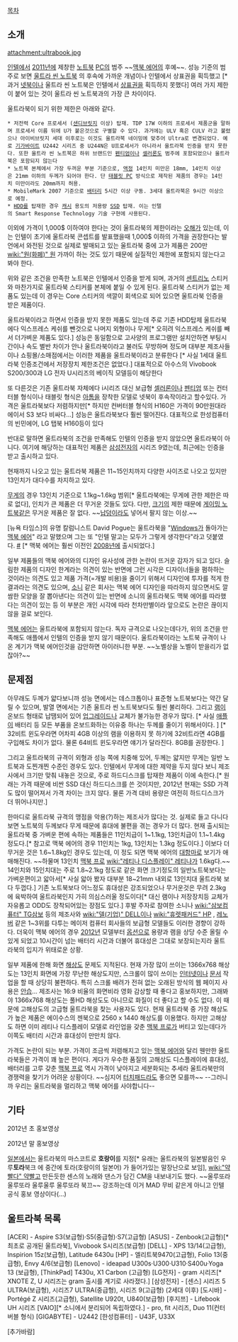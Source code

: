 [[목차]]

== 소개 ==

attachment:ultrabook.jpg

[[인텔]]에서 [[2011년]]에 제창한 [[노트북]] [[PC]]의 범주 ~~[[맥북 에어]]의 후예~~.
성능 기준의 범주로 보면 [[울트라 씬 노트북]] 의 후속에 가까운 개념이나 인텔에서 상표권을 획득했고 [* 과거 [[넷북]]이나 울트라 씬 노트북은 인텔에서 [[상표]]권을 획득하지 못했다] 여러 가지 제한이 붙어 있는 것이 울트라 씬 노트북과의 가장 큰 차이이다.

울트라북이 되기 위한 제한은 아래와 같다.

 * 저전력 Core 프로세서 ([[샌디브릿지]] 이상) 탑재. TDP 17W 이하의 프로세서 제품군을 말하며 프로세서 이름 뒤에 U가 붙은것으로 구별할 수 있다. 과거에는 ULV 혹은 CULV 라고 불렸으나 아이비브릿지 세대 이후로는 이것도 울트라북 네이밍에 맞추어 Ultra로 변경되었다. 예로 [[기가바이트]] U2442 시리즈 중 U244N은 U프로세서가 아니라서 울트라북 인증을 받지 못한다. 또한 울트라 씬 노트북은 하위 브랜드인 [[펜티엄]]이나 [[셀러론]]도 범주에 포함되었으나 울트라북은 포함되지 않는다
 * 노트북 본체에서 가장 두꺼운 부분 기준으로, [[액정]] 14인치 미만은 18mm, 14인치 이상은 21mm 이하의 두께가 되어야 한다. 단 [[태블릿 PC]] 방식으로 제작된 제품의 경우는 14인치 미만이라도 20mm까지 허용.
 * MobileMark 2007 기준으로 [[배터리]] 5시간 이상 구동. 3세대 울트라북은 9시간 이상으로 예정.
 * [[HDD]]를 탑재한 경우 [[캐시]] 용도의 저용량 [[SSD]] 탑재. 이는 인텔의 Smart Response Technology 기술 구현에 사용된다.

이외에 가격이 1,000$ 이하여야 한다는 것이 울트라북의 제한이라는 [[오해]]가 있는데, 이는 인텔이 초기에 울트라북 콘셉트를 발표했을때 1,000$ 이하의 가격을 권장한다는 발언에서 와전된 것으로 실제로 발매되고 있는 울트라북 중에 고가 제품은 200만 [[wiki:"원(화폐)" 원]] 가까이 하는 것도 있기 때문에 실질적인 제한에 포함되지 않는다고 봐야 한다. 

위와 같은 조건을 만족한 노트북은 인텔에서 인증을 받게 되며, 과거의 [[센트리노]] 스티커와 마찬가지로 울트라북 스티커를 본체에 붙일 수 있게 된다. 울트라북 스티커가 없는 제품도 있는데 이 경우는 Core 스티커의 색깔이 회색으로 되어 있으면 울트라북 인증을 받은 제품이다.

울트라북이라고 하면서 인증을 받지 못한 제품도 있는데 주로 기존 HDD탑제 울트라북에다 익스프레스 케쉬를 뺀것으로 나머지 외형이나 무게[* 오히려 익스프레스 케쉬를 빼서 더가벼운 제품도 있다.] 성능은 동일함으로 고사양의 프로그램만 설치안하면 부팅시간이나 속도 별반 차이가 안나 울트라북이라고 불러도 무방하며 정도며 대부분 제조사들이나 쇼핑몰/소매점에서는 이러한 제품을 울트라북이라고 분류한다 [* 사실 1세대 울트라북 인증조건에서 저장장치 제한조건은 없었다.] 대표적으로 아수스의 Vivobook S200/300과 LG 전자 U시리즈의 베이직 모델등이 해당한다 

또 다른것은 기존 울트라북 자체에다 i시리즈 대신 보급형 [[셀러론]]이나 [[펜티엄]] 또는 컨터터블 형식이나 태블릿 형식은 [[아톰]]을 장착한 모델로 넷북이 후속작이라고 할수있다. 가격은 울트라북보다 저렴하지만[* 하지만 컨버터블 형식의 H160은 가격이 90만원대라  에이서 S3 보다 비싸다...] 성능은 울트라북보다 훨씬 떨어진다. 대표적으로 한성컴퓨터의 빈민에어, LG 탭북 H160등이 있다

반대로 말하면 울트라북의 조건을 만족해도 인텔의 인증을 받지 않았으면 울트라북이 아니다. 여기에 해당하는 대표적인 제품은 [[삼성전자]]의 시리즈 9였는데, 최근에는 인증을 받고 출시하고 있다.

현재까지 나오고 있는 울트라북 제품은 11~15인치까지 다양한 사이즈로 나오고 있지만 13인치가 대다수를 차지하고 있다.

[[무게]]의 경우 13인치 기준으로 1.1kg~1.6kg 범위[* 울트라북에는 무게에 관한 제한은 따로 없다], 인치가 큰 제품은 더 무거운 것들도 있다. 다만, [[크기]]의 제한 때문에 [[게이밍 노트북]]같은 무거운 제품은 잘 없다. ~~[[납]]덩이라도 넣어서 팔지 않는 이상.~~

[뉴욕 타임스]의 유명 칼럼니스트 David Pogue는 울트라북을 "[[Windows]]가 돌아가는 [[맥북 에어]]" 라고 말했으며 그는 또 "인텔 말고는 모두가 그렇게 생각한다"라고 덧붙였다. [http://www.nytimes.com/2012/03/29/technology/personaltech/a-review-of-ultrabooks-sleek-sexy-and-oh-so-pc.html?pagewanted=all #] [* 맥북 에어는 훨씬 이전인 [[2008년]]에 출시되었다.]

일부 제품들의 맥북 에어와의 디자인 유사성에 관한 논란이 뜨거운 감자가 되고 있다. 슬림한 제품의 디자인 한계라는 의견이 있는 반면에 그런 시각은 디자이너들을 폄하하는 것이라는 의견도 있고 제품 가격(=개발 비용)을 줄이기 위해서 디자인에 투자를 적게 한 결과라는 의견도 있으며,  [[소니]] 같은 회사는 맥북 에어 디자인을 따라하지 않으면서도 깔쌈한 모양을 잘 뽑아낸다는 의견이 있는 반면에 소니의 울트라북도 맥북 에어를 따라했다는 의견이 있는 등 이 부분은 개인 시각에 따라 천차만별이라 앞으로도 논란은 끊이지 않을 걸로 보인다.

[[맥북 에어]]는 울트라북에 포함되지 않는다. 독자 규격으로 나오는데다가, 위의 조건을 만족해도 애플에서 인텔의 인증을 받지 않기 때문이다. 울트라북이라는 노트북 규격이 나온 계기가 맥북 에어인것을 감안하면 아이러니한 부분. ~~노벨상을 노벨이 받을리가 없잖아?~~

== 문제점 ==
아무래도 두께가 얇다보니까 성능 면에서는 데스크톱이나 표준형 노트북보다는 약간 달릴 수 있으며, 발열 면에서는 기존 울트라 씬 노트북보다도 훨씬 불리하다. 그리고 [[램]]이 온보드 형태로 납땜되어 있어 [[업그레이드]]나 교체가 불가능한 경우가 많다. [* 사실 [[애플]]이 배터리 등 모든 부품을 온보드화하는 이유중 하나는 두께를 줄이기 위해서이다. ] [* 32비트 윈도우라면 어차피 4GB 이상의 램을 이용하지 못 하기에 32비트라면 4GB를 구입해도 차이가 없다. 물론 64비트 윈도우라면 얘기가 달라진다. 8GB를 권장한다. ]

그리고 울트라북의 규격이 외형과 성능 쪽에 치중해 있어, 두께는 얇지만 무게는 일반 노트북과 도찐개찐 수준인 경우도 있다. 인텔에서 무게에 대한 제약을 두지 않다 보니 제조사에서 크기만 맞춰 내놓은 것으로, 주로 하드디스크를 탑재한 제품이 이에 속한다.[* 원래는 가격 때문에 비싼 SSD 대신 하드디스크를 쓴 것이지만, 2012년 현재는 SSD 가격도 많이 떨어져서 가격 차이는 크지 않다. 물론 가격 대비 용량은 여전히 하드디스크가 더 뛰어나지만.]

한마디로 울트라북 규격의 맹점을 악용(?)하는 제조사가 많다는 것. 실제로 들고 다니다 보면 노트북의 두께보다 무게 때문에 휴대에 불편을 겪는 경우가 더 많다. 현재 출시되는 울트라북 중 가벼운 편에 속하는 제품들은 11인치급이 1~1.1kg, 13인치급이 1.1~1.4kg 정도다.[* 참고로 맥북 에어의 경우 11인치는 1kg, 13인치는 1.3kg 정도이다.] 이보다 더 무거운 것은 1.6~1.8kg인 경우도 있는데, 이 정도 되면 맥북 에어의 [[대항마]]로 보기가 애매해진다. ~~하물며 13인치 [[맥북 프로]] [[wiki:"레티나 디스플레이" 레티나]]가 1.6kg다.~~ 14인치와 15인치대는 주로 1.8~2.1kg 정도로 같은 화면 크기정도의 일반노트북보다는 가벼운편이고 앏아서[* 사실 앏아 봤자 대부분 18~21mm 내외로 13인치대 울트라북 보다 두껍다.]  기존 노트북보다 어느정도 휴대성은 강조되었으나 무거운것은 무려 2.3kg에 육박하여 울트라북인지 가히 의심스러울 정도이다[* 대신 램이나 저장장치등 교체가 자유롭고 ODD도 장착되어있는 장점도 있다.] 후발 주자로 참여한 소니나 [[wiki:"삼보컴퓨터" TG삼보]] 등의 제조사와 [[wiki:"델(기업)" DELL]]이나 [[wiki:"휴렛패커드" HP]] , [[레노버]] 같은 1~3위를 다투는 메이저 컴퓨터 회사들의 보급형 모델들도 이러한 경향이 강하다.  더욱이 맥북 에어의 경우 [[2012년]] 모델부터 [[옵션]]으로 용량과 램을 상당 수준 올릴 수 있게 되었고 10시간이 넘는 배터리 시간과 더불어 휴대성은 그대로 보장되는지라 울트라북의 입지가 위태로운 상황. 

일부 제품에 한해 화면 [[해상도]] 문제도 지적된다. 현재 가장 많이 쓰이는 1366x768 해상도는 13인치 화면에 가장 무난한 해상도지만, 스크롤이 많이 쓰이는 [[인터넷]]이나 [[문서]] 작업을 할 때 상당히 불편하다. 특히 스크롤 배려가 전혀 없는 오래된 방식의 웹 페이지 사용은 [[안습]]... 제조사는 16:9 비율의 화면비라 영화 감상할 때 좋다고 홍보하지만, 그래봐야 1366x768 해상도는 풀HD 해상도도 아니므로 화질이 더 좋다고 할 수도 없다. 이 때문에 고해상도의 고급형 울트라북을 찾는 사용자도 있다. 현재 울트라북 중 가장 해상도가 높은 제품은 에이수스의 젠북으로 2560 x 1440 해상도를 이용했다. 하지만 고해상도 하면 이미 레티나 디스플레이 모델로 라인업을 갖춘 [[맥북 프로]]가 버티고 있는데다가 이쪽도 배터리 시간과 휴대성이 만만치 않다.

가격도 논란이 되는 부분. 가격이 조금씩 저렴해지고 있는 [[맥북 에어]]와 달리 웬만한 울트라북들은 가격이 꽤 높은 편이다. 게다가 우수한 품질의 고해상도 디스플레이에 휴대성, 배터리를 고루 갖춘 [[맥북 프로]] 역시 가격이 낮아지고 세분화되는 추세라 울트라북만의 경쟁력을 찾기가 어려운 상황이다. ~~심지어 [[터치패드]]라도 좋으면 모를까~~
--그러니까 우리는 울트라북을 멀리하고 맥북 에어를 사야합니다--
== 기타 ==
{{{#!html
<object width="560" height="315"><param name="movie" value="http://www.youtube.com/v/CVdlkv5heqk?hl=ko_KR&amp;version=3&amp;rel=0"></param><param name="allowFullScreen" value="true"></param><param name="allowscriptaccess" value="always"></param><embed src="http://www.youtube.com/v/CVdlkv5heqk?hl=ko_KR&amp;version=3&amp;rel=0" type="application/x-shockwave-flash" width="560" height="315" allowscriptaccess="always" allowfullscreen="true"></embed></object>
}}}
2012년 초 홍보영상

{{{#!html
<object width="560" height="315"><param name="movie" value="http://www.youtube.com/v/Un-JqLIva8U?version=3&amp;hl=ko_KR&amp;rel=0"></param><param name="allowFullScreen" value="true"></param><param name="allowscriptaccess" value="always"></param><embed src="http://www.youtube.com/v/Un-JqLIva8U?version=3&amp;hl=ko_KR&amp;rel=0" type="application/x-shockwave-flash" width="560" height="315" allowscriptaccess="always" allowfullscreen="true"></embed></object>
}}}
2012년 말 홍보영상

[[일본]]에서는 울트라북의 마스코트로 '''호랑이'''를 지정[* 유래는 울트라북의 일본발음인 우루'''토라'''북크 에 중간에 토라(호랑이의 일본어) 가 들어가있는 말장난으로 보임], [[wiki:"약빨다" 약빨고]] 만든듯한 센스의 노래와 댄스가 담긴 CM을 내보내기도 했다. ~~울루또라 울루또라 울루울루 울루또라 북끄~~ 강조하는데 이거 MAD 무비 같은게 아니고 인텔 공식 홍보 영상이다(...)

== 울트라북 목록 ==

[ACER] - Aspire S3(보급형)·S5(중급형)·S7(고급형)
[ASUS] - Zenbook(고급형)[* 최초로 공개된 울트라북], Vivobook S시리즈(보급형)
[DELL] - XPS 13/14(고급형), Inspirion 15z(보급형), Latitude 6430u
[HP] - 엘리트북9470(고급형), Folio 13(중급형), Envy 4/6(보급형)
[Lenovo] - ideapad U300s·U300·U310·S400u·Yoga 13 (보급형), [ThinkPad] T430u, X1 Carbon (고급형)
[LG전자] - gram 시리즈[* XNOTE Z, U 시리즈는 gram 출시를 계기로 사라졌다.]
[삼성전자] - [센스] 시리즈 5 ULTRA(보급형), 시리즈7 ULTRA(중급형), 시리즈 9(고급형) (2세대 이후)
[도시바] - Portégé Z 시리즈(고급형), Satellite U920t, U840(보급형)
[후지쯔] - Lifebook UH 시리즈
[VAIO][* 소니에서 분리되어 독립하였다.] - pro, fit 시리즈, Duo 11(컨터버블 형식)
[GIGABYTE] - U2442
[한성컴퓨터] - U43F, U33X

[추가바람]
